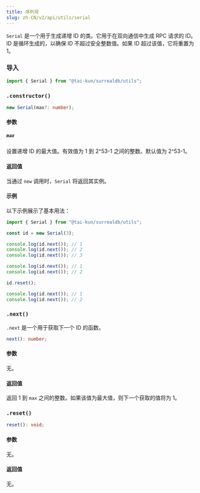 ```yaml
---
title: 序列号
slug: zh-CN/v2/api/utils/serial
---
```



`Serial` 是一个用于生成递增 ID 的类。它用于在双向通信中生成 RPC 请求的 ID。ID 是循环生成的，以确保 ID 不超过安全整数值。如果 ID 超过该值，它将重置为 1。

### 导入

```ts
import { Serial } from "@tai-kun/surrealdb/utils";
```

### `.constructor()`

```ts
new Serial(max?: number);
```

#### 参数

##### `max`

设置递增 ID 的最大值。有效值为 1 到 2^53-1 之间的整数。默认值为 2^53-1。

#### 返回值

当通过 `new` 调用时，`Serial` 将返回其实例。

#### 示例

以下示例展示了基本用法：

```ts
import { Serial } from "@tai-kun/surrealdb/utils";

const id = new Serial(3);

console.log(id.next()); // 1
console.log(id.next()); // 2
console.log(id.next()); // 3

console.log(id.next()); // 1
console.log(id.next()); // 2

id.reset();

console.log(id.next()); // 1
console.log(id.next()); // 2
```

### `.next()` <Badge variant="instance" /><Badge variant="method" />

`.next` 是一个用于获取下一个 ID 的函数。

```ts
next(): number;
```

#### 参数

无。

#### 返回值

返回 1 到 `max` 之间的整数。如果该值为最大值，则下一个获取的值将为 1。

### `.reset()` <Badge variant="instance" /><Badge variant="method" />

```ts
reset(): void;
```

#### 参数

无。

#### 返回值

无。
